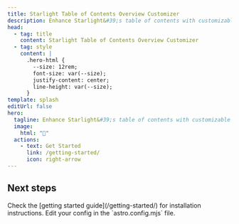 ```yaml
---
title: Starlight Table of Contents Overview Customizer
description: Enhance Starlight&#39;s table of contents with customizable overview title
head:
  - tag: title
    content: Starlight Table of Contents Overview Customizer
  - tag: style
    content: |
      .hero-html {
        --size: 12rem;
        font-size: var(--size);
        justify-content: center;
        line-height: var(--size);
      }
template: splash
editUrl: false
hero:
  tagline: Enhance Starlight&#39;s table of contents with customizable overview title
  image:
    html: "🚁"
  actions:
    - text: Get Started
      link: /getting-started/
      icon: right-arrow
---
```



## Next steps

<CardGrid stagger>
  <Card title="Install the plugin" icon="puzzle">
    Check the [getting started guide](/getting-started/) for installation instructions.
  </Card>
  <Card title="Configure the plugin" icon="setting">
    Edit your config in the `astro.config.mjs` file.
  </Card>
</CardGrid>
